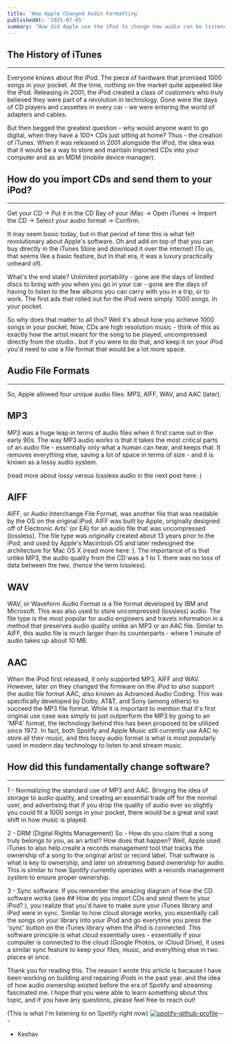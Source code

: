 ```yaml
---
title: 'How Apple Changed Audio Formatting'
publishedAt: '2025-07-05'
summary: 'How did Apple use the iPod to change how audio can be listened to in more ways than one?'
---
```


## The History of iTunes
---

Everyone knows about the iPod. The piece of hardware that promised 1000 songs in your pocket. At the time, nothing on the market quite appealed like the iPod. Releasing in 2001,
the iPod created a class of customers who truly believed they were part of a revolution in technology. Gone were the days of CD players and cassettes in every car - we were entering the world of adapters and cables.

But then begged the greatest question - why would anyone want to go digital, when they have a 100+ CDs just sitting at home? Thus - the creation of iTunes. When it was released in 2001 alongside the iPod, the idea was that it would be a way to store and maintain imported CDs into your computer and as an MDM (mobile device manager).

## How do you import CDs and send them to your iPod?
---
Get your CD -> Put it in the CD Bay of your iMac -> Open iTunes -> Import the CD -> Select your audio format -> Confirm.

It may seem basic today, but in that period of time this is what felt revolutionary about Apple's software. Oh and add on top of that you can buy directly in the iTunes Store and download it over the internet! (To us, that seems like a basic feature, but in that era, it was a luxury practically unheard of).

What's the end state? Unlimited portability - gone are the days of limited discs to bring with you when you go in your car - gone are the days of having to listen to the few albums you can carry with you in a trip, or to work. The first ads that rolled out for the iPod were simply. 1000 songs. In your pocket.

So why does that matter to all this? Well it's about *how* you achieve 1000 songs in your pocket. Now, CDs are high resolution music - think of this as exactly how the artist meant for the song to be played, uncompressed directly from the studio.. but if you were to do that, and keep it on your iPod you'd need to use a file format that would be a lot more space.


## Audio File Formats
---

So, Apple allowed four unique audio files: MP3, AIFF, WAV, and AAC (later).

## MP3
MP3 was a huge leap in terms of audio files when it first came out in the early 90s. The way MP3 audio works is that it takes the most critical parts of an audio file - essentially only what a human can hear, and keeps that. It removes everything else, saving a lot of space in terms of size - and it is known as a lossy audio system. 

(read more about lossy versus lossless audio in the next post here: )

## AIFF

AIFF, or Audio Interchange File Format, was another file that was readable by the OS on the original iPod. 
AIFF was built by Apple, originally designed off of Electronic Arts' (or EA) for an audio file that was uncompressed (lossless). 
The file type was originally created about 13 years prior to the iPod, and used by Apple's Macintosh OS and later redesigned the architecture for Mac OS X (read more here: ). The importance of is that unlike MP3, the audio quality from the CD was a 1 to 1. there was no loss of data between the two, (hence the term lossless).

## WAV 

WAV, or Waveform Audio Format is a file format developed by IBM and Microsoft. 
This was also used to store uncompressed (lossless) audio. The file type is the most popular for audio engineers and travels information in a method that preserves audio quality unlike an MP3 or an AAC file. Similar to AIFF, this audio file is much larger than its counterparts - where 1 minute of audio takes up about 10 MB.

## AAC

When the iPod first released, it only supported MP3, AIFF and WAV. However, later on they changed the firmware on the iPod to also support the audio file format AAC, also known as Advanced Audio Coding. This was specifically developed by Dolby, AT&T, and Sony (among others) to succeed the MP3 file format.
While it is important to mention that it's first original use case was simply to just outperform the MP3 by going to an 'MP4' format, the technology behind this has been proposed to be utilized since 1972. In fact, both Spotify and Apple Music still currently use AAC to store all their music, and this lossy audio format is what is most popularly used in modern day technology to listen to and stream music.


## How did this fundamentally change software?
---

1 - Normalizing the standard use of MP3 and AAC. Bringing the idea of storage to audio quality, and creating an essential trade off for the normal user, and advertising that if you drop the quality of audio ever so slightly you could fit a 1000 songs in your pocket, there would be a great and vast shift in how music is played.

2 - DRM (Digital Rights Management) So - How do you claim that a song truly belongs to you, as an artist? How does that happen? Well, Apple used iTunes to also help create a records management tool that tracks the ownership of a song to the original artist or record label. That software is what is key to ownership, and later on streaming based ownership for audio. This is similar to how Spotify currently operates with a records management system to ensure proper ownership.

3 - Sync software. If you remember the amazing diagram of how the CD software works (see ## How do you import CDs and send them to your iPod? ), you realize that you'd have to make sure your iTunes library and iPod were in sync. Similar to how cloud storage works, you essentially call the songs on your library into your iPod and go everytime you press the 'sync' button on the iTunes library when the iPod is connected. This software principle is what cloud essentially uses - essentially if your computer is connected to the cloud (Google Photos, or iCloud Drive), it uses a similar sync feature to keep your files, music, and everything else in two places at once.

Thank you for reading this. The reason I wrote this article is because I have been working on building and repairing iPods in the past year, and the idea of how audio ownership existed before the era of Spotify and streaming fascinated me. I hope that you were able to learn something about this topic, and if you have any questions, please feel free to reach out!


(This is what I'm listening to on Spotify right now)
[![spotify-github-profile](https://spotify-github-profile.kittinanx.com/api/view?uid=keshavrs&cover_image=true&theme=novatorem&show_offline=false&background_color=121212&interchange=false&bar_color=53b14f&bar_color_cover=false)](https://spotify-github-profile.kittinanx.com/api/view?uid=keshavrs&redirect=true)---

- Keshav
